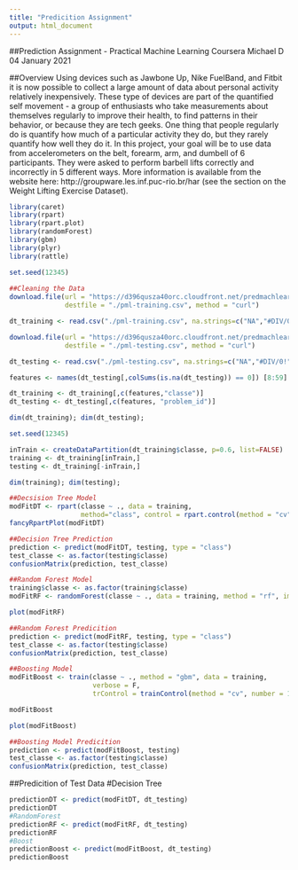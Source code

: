 ---
title: "Predicition Assignment"
output: html_document
---

##Prediction Assignment - Practical Machine Learning Coursera
Michael D
04 January 2021

##Overview
Using devices such as Jawbone Up, Nike FuelBand, and Fitbit it is now possible to collect a large amount of data about personal activity relatively inexpensively. These type of devices are part of the quantified self movement - a group of enthusiasts who take measurements about themselves regularly to improve their health, to find patterns in their behavior, or because they are tech geeks. One thing that people regularly do is quantify how much of a particular activity they do, but they rarely quantify how well they do it. In this project, your goal will be to use data from accelerometers on the belt, forearm, arm, and dumbell of 6 participants. They were asked to perform barbell lifts correctly and incorrectly in 5 different ways. More information is available from the website here: http://groupware.les.inf.puc-rio.br/har (see the section on the Weight Lifting Exercise Dataset).

```{r}
library(caret)
library(rpart)
library(rpart.plot)
library(randomForest)
library(gbm)
library(plyr)
library(rattle)

set.seed(12345)
 
##Cleaning the Data
download.file(url = "https://d396qusza40orc.cloudfront.net/predmachlearn/pml-training.csv", 
              destfile = "./pml-training.csv", method = "curl")

dt_training <- read.csv("./pml-training.csv", na.strings=c("NA","#DIV/0!",""))

download.file(url = "https://d396qusza40orc.cloudfront.net/predmachlearn/pml-testing.csv", 
              destfile = "./pml-testing.csv", method = "curl")

dt_testing <- read.csv("./pml-testing.csv", na.strings=c("NA","#DIV/0!",""))

features <- names(dt_testing[,colSums(is.na(dt_testing)) == 0]) [8:59]

dt_training <- dt_training[,c(features,"classe")]
dt_testing <- dt_testing[,c(features, "problem_id")]

dim(dt_training); dim(dt_testing);

set.seed(12345)

inTrain <- createDataPartition(dt_training$classe, p=0.6, list=FALSE)
training <- dt_training[inTrain,]
testing <- dt_training[-inTrain,]

dim(training); dim(testing);

##Decsision Tree Model
modFitDT <- rpart(classe ~ ., data = training, 
                  method="class", control = rpart.control(method = "cv", number = 10))
fancyRpartPlot(modFitDT)
```
```{r}
##Decision Tree Prediction
prediction <- predict(modFitDT, testing, type = "class")
test_classe <- as.factor(testing$classe)
confusionMatrix(prediction, test_classe)

##Random Forest Model
training$classe <- as.factor(training$classe)
modFitRF <- randomForest(classe ~ ., data = training, method = "rf", importance = T, trControl = trainControl(method = "cv", classProbs=TRUE,savePredictions=TRUE,allowParallel=TRUE, number = 10))

plot(modFitRF)
```
```{r}
##Random Forest Predicition
prediction <- predict(modFitRF, testing, type = "class")
test_classe <- as.factor(testing$classe)
confusionMatrix(prediction, test_classe)

##Boosting Model
modFitBoost <- train(classe ~ ., method = "gbm", data = training,
                     verbose = F,
                     trControl = trainControl(method = "cv", number = 10))

modFitBoost

plot(modFitBoost)

##Boosting Model Predicition
prediction <- predict(modFitBoost, testing)
test_classe <- as.factor(testing$classe)
confusionMatrix(prediction, test_classe)
```


##Predicition of Test Data
#Decision Tree
```{r}
predictionDT <- predict(modFitDT, dt_testing)
predictionDT
#RandomForest
predictionRF <- predict(modFitRF, dt_testing)
predictionRF
#Boost
predictionBoost <- predict(modFitBoost, dt_testing)
predictionBoost

```
